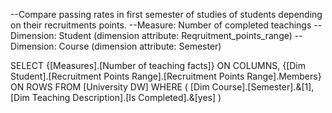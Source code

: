 --Compare passing rates in first semester of studies of students depending on their recruitments points. 
	--Measure: Number of completed teachings 
	--Dimension: Student (dimension attribute: Reqruitment_points_range) 
	--Dimension: Course (dimension attribute: Semester)

SELECT
  {[Measures].[Number of teaching facts]} ON COLUMNS,
  {[Dim Student].[Recruitment Points Range].[Recruitment Points Range].Members} ON ROWS
FROM [University DW]
WHERE (
  [Dim Course].[Semester].&[1],  
  [Dim Teaching Description].[Is Completed].&[yes]
)
